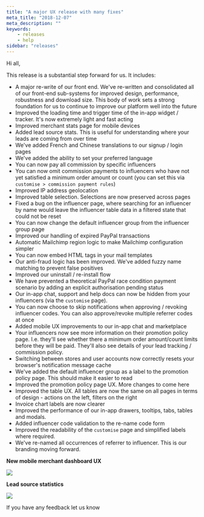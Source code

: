 ```yaml
---
title: "A major UX release with many fixes"
meta_title: "2018-12-07"
meta_description: ""
keywords:
    - releases
    - help
sidebar: "releases"
---
```


Hi all,

This release is a substantial step forward for us. It includes:

* A major re-write of our front end. We've re-written and consolidated all of our front-end sub-systems for improved design, performance, robustness and download size. This body of work sets a strong foundation for us to continue to improve our platform well into the future
* Improved the loading time and trigger time of the in-app widget / tracker. It's now extremely light and fast acting
* Improved merchant stats page for mobile devices
* Added lead source stats. This is useful for understanding where your leads are coming from over time
* We've added French and Chinese translations to our signup / login pages
* We've added the ability to set your preferred language
* You can now pay all commission by specific influencers
* You can now omit commission payments to influencers who have not yet satisfied a minimum order amount or count (you can set this via `customise > commission payment rules`)
* Improved IP address geolocation
* Improved table selection. Selections are now preserved across pages
* Fixed a bug on the influencer page, where searching for an influencer by name would leave the influencer table data in a filtered state that could not be reset
* You can now change the default influencer group from the influencer group page
* Improved our handling of expired PayPal transactions
* Automatic Mailchimp region logic to make Mailchimp configuration simpler
* You can now embed HTML tags in your mail templates
* Our anti-fraud logic has been improved. We've added fuzzy name matching to prevent false positives
* Improved our uninstall / re-install flow
* We have prevented a theoretical PayPal race condition payment scenario by adding an explicit authorisation pending status
* Our in-app chat, support and help docs can now be hidden from your influencers (via the `customise` page).
* You can now choose to skip notifications when approving / revoking influencer codes. You can also approve/revoke multiple referrer codes at once
* Added mobile UX improvements to our in-app chat and marketplace
* Your influencers now see more information on their promotion policy page. I.e. they'll see whether there a minimum order amount/count limits before they will be paid. They'll also see details of your lead tracking / commission policy.
* Switching between stores and user accounts now correctly resets your browser's notification message cache
* We've added the default influencer group as a label to the promotion policy page. This should make it easier to read
* Improved the promotion policy page UX. More changes to come here
* Improved the table UX. All tables are now the same on all pages in terms of design - actions on the left, filters on the right
* Invoice chart labels are now clearer
* Improved the performance of our in-app drawers, tooltips, tabs, tables and modals.
* Added influencer code validation to the re-name code form
* Improved the readability of the `customise` page and simplified labels where required.
* We've re-named all occurrences of referrer to influencer. This is our branding moving forward.

**New mobile merchant dashboard UX**

![](../../images/releases/2018-12-09-20-51-25.png)

**Lead source statistics**

![](../../images/releases/2018-12-09-20-54-37.png)

If you have any feedback let us know
